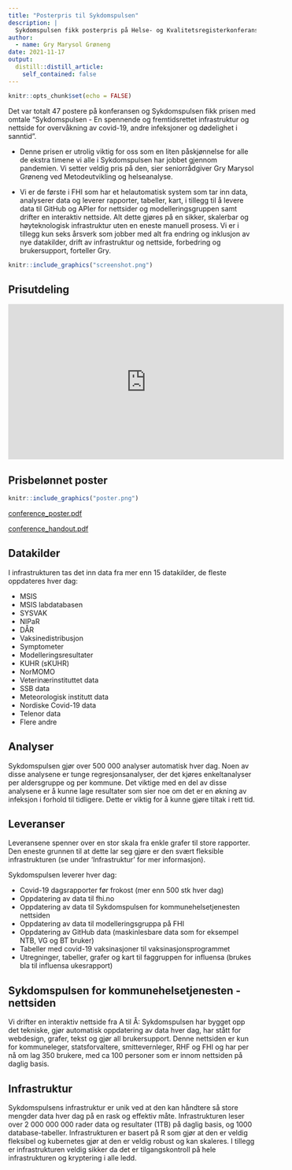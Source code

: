 ```yaml
---
title: "Posterpris til Sykdomspulsen"
description: |
  Sykdomspulsen fikk posterpris på Helse- og Kvalitetsregisterkonferansen 2021.
author:
  - name: Gry Marysol Grøneng
date: 2021-11-17
output:
  distill::distill_article:
    self_contained: false
---
```



```r
knitr::opts_chunk$set(echo = FALSE)
```

Det var totalt 47 postere på konferansen og Sykdomspulsen fikk prisen med omtale "Sykdomspulsen - En spennende og fremtidsrettet infrastruktur og nettside for overvåkning av covid-19, andre infeksjoner og dødelighet i sanntid".

- Denne prisen er utrolig viktig for oss som en liten påskjønnelse for alle de ekstra timene vi alle i Sykdomspulsen har jobbet gjennom pandemien. Vi setter veldig pris på den, sier seniorrådgiver Gry Marysol Grøneng ved Metodeutvikling og helseanalyse.

- Vi er de første i FHI som har et helautomatisk system som tar inn data, analyserer data og leverer rapporter, tabeller, kart, i tillegg til å levere data til GitHub og APIer for nettsider og modelleringsgruppen samt drifter en interaktiv nettside. Alt dette gjøres på en sikker, skalerbar og høyteknologisk infrastruktur uten en eneste manuell prosess. Vi er i tillegg kun seks årsverk som jobber med alt fra endring og inklusjon av nye datakilder, drift av infrastruktur og nettside, forbedring og brukersupport, forteller Gry.

```r
knitr::include_graphics("screenshot.png")
```

## Prisutdeling

<iframe width="560" height="315" src="https://www.youtube.com/embed/VeIcQU9Cj-4?start=4483" frameborder="0" allow="accelerometer; autoplay; clipboard-write; encrypted-media; gyroscope; picture-in-picture" allowfullscreen></iframe>

## Prisbelønnet poster

```r
knitr::include_graphics("poster.png")
```

[conference_poster.pdf](./conference_poster.pdf)

[conference_handout.pdf](./conference_handout.pdf)

## Datakilder

I infrastrukturen tas det inn data fra mer enn 15 datakilder, de fleste oppdateres hver dag:

- MSIS
- MSIS labdatabasen
- SYSVAK
- NIPaR
- DÅR
- Vaksinedistribusjon
- Symptometer
- Modelleringsresultater
- KUHR (sKUHR)
- NorMOMO
- Veterinærinstituttet data
- SSB data
- Meteorologisk institutt data
- Nordiske Covid-19 data
- Telenor data
- Flere andre

## Analyser

Sykdomspulsen gjør over 500 000 analyser automatisk hver dag. Noen av disse analysene er tunge regresjonsanalyser, der det kjøres enkeltanalyser per aldersgruppe og per kommune. Det viktige med en del av disse analysene er å kunne lage resultater som sier noe om det er en økning av infeksjon i forhold til tidligere. Dette er viktig for å kunne gjøre tiltak i rett tid.

## Leveranser

Leveransene spenner over en stor skala fra enkle grafer til store rapporter. Den eneste grunnen til at dette lar seg gjøre er den svært fleksible infrastrukturen (se under 'Infrastruktur' for mer informasjon).

Sykdomspulsen leverer hver dag:

- Covid-19 dagsrapporter før frokost (mer enn 500 stk hver dag)
- Oppdatering av data til fhi.no
- Oppdatering av data til Sykdomspulsen for kommunehelsetjenesten nettsiden
- Oppdatering av data til modelleringsgruppa på FHI
- Oppdatering av GitHub data (maskinlesbare data som for eksempel NTB, VG og BT bruker)
- Tabeller med covid-19 vaksinasjoner til vaksinasjonsprogrammet
- Utregninger, tabeller, grafer og kart til faggruppen for influensa (brukes bla til influensa ukesrapport)
 
## Sykdomspulsen for kommunehelsetjenesten - nettsiden

Vi drifter en interaktiv nettside fra A til Å: Sykdomspulsen har bygget opp det tekniske, gjør automatisk oppdatering av data hver dag, har stått for webdesign, grafer, tekst og gjør all brukersupport. Denne nettsiden er kun for kommuneleger, statsforvaltere, smittevernleger, RHF og FHI og har per nå om lag 350 brukere, med ca 100 personer som er innom nettsiden på daglig basis.

## Infrastruktur

Sykdomspulsens infrastruktur er unik ved at den kan håndtere så store mengder data hver dag på en rask og effektiv måte. Infrastrukturen leser over 2 000 000 000 rader data og resultater (1TB) på daglig basis, og 1000 database-tabeller. Infrastrukturen er basert på R som gjør at den er veldig fleksibel og kubernetes gjør at den er veldig robust og kan skaleres. I tillegg er infrastrukturen veldig sikker da det er tilgangskontroll på hele infrastrukturen og kryptering i alle ledd.



